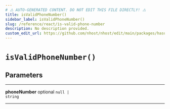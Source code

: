 ```yaml
---
# ⚠️ AUTO-GENERATED CONTENT. DO NOT EDIT THIS FILE DIRECTLY! ⚠️
title: isValidPhoneNumber()
sidebar_label: isValidPhoneNumber()
slug: /reference/react/is-valid-phone-number
description: No description provided.
custom_edit_url: https://github.com/nhost/nhost/edit/main/packages/hasura-auth-js/src/utils/validators.ts#L16
---
```


# `isValidPhoneNumber()`

## Parameters

---

**<span className="parameter-name">phoneNumber</span>** <span className="optional-status">optional</span> <code>null &#124; string</code>

---
